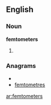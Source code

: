 ==English==

===Noun===
'''femtometers'''

# {{plural of|[[femtometer]]}}

===Anagrams===
* {{alphagram|eeefmmorstt}}
* [[femtometres#English|femtometres]]


[[ar:femtometers]]